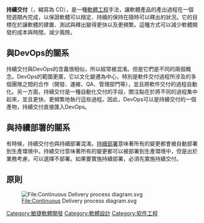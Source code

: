 {{软件开发过程}}
'''持續交付'''（{{lang-en|Continuous delivery}}，縮寫為 CD），是一種[[軟體工程|軟體工程]]手法，讓軟體產品的產出過程在一個短週期內完成，以保證軟體可以穩定、持續的保持在隨時可以釋出的狀況。它的目標在於讓軟體的建置、測試與釋出變得更快以及更頻繁。這種方式可以減少軟體開發的成本與時間，減少風險。

== 與DevOps的關系 ==
持續交付與DevOps的含義很相似，所以經常被混淆。但是它們是不同的兩個概念。DevOps的範圍更廣，它以文化變遷為中心，特別是軟件交付過程所涉及的多個團隊之間的合作（開發、運維、QA、管理部門等），並且將軟件交付的過程自動化。另一方面，持續交付是一種自動化交付的手段，關注點在於將不同的過程集中起來，並且更快、更頻繁地執行這些過程。因此，DevOps可以是持續交付的一個產物，持續交付直接匯入DevOps。

== 與持續部署的關系 ==
有時候，持續交付也與持續部署混淆。[[持續部署|持續部署]]意味著所有的變更都會被自動部署到生產環境中。持續交付意味著所有的變更都可以被部署到生產環境中，但是出於業務考慮，可以選擇不部署。如果要實施持續部署，必須先實施持續交付。

==原則==
[[File:Continuous_Delivery_process_diagram.svg|File:Continuous Delivery process diagram.svg]]

[[Category:敏捷軟體開發|Category:敏捷軟體開發]]
[[Category:軟體設計|Category:軟體設計]]
[[Category:软件工程|Category:软件工程]]